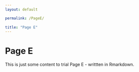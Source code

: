 ```yaml
---
layout: default

permalink: /PageE/
  
title: "Page E"
---
```

  
# Page E
  
This is just some content to trial Page E - writtten in Rmarkdown.
